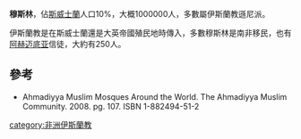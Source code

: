 '''穆斯林'''，佔[[斯威士蘭|斯威士蘭]]人口10%，大概1000000人，多數屬伊斯蘭教遜尼派。

伊斯蘭教是在斯威士蘭還是大英帝國殖民地時傳入，多數穆斯林是南非移民，也有[[阿赫迈底亚|阿赫迈底亚]]信徒，大約有250人。

==參考==
*Ahmadiyya Muslim Mosques Around the World. The Ahmadiyya Muslim Community. 2008. pg. 107. ISBN 1-882494-51-2

[[category:非洲伊斯蘭教|category:非洲伊斯蘭教]]


{{Islam-stub}}